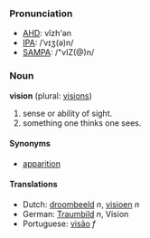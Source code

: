 ===Pronunciation===
*[[w:AHD|AHD]]: vĭzh'ən
*[[w:IPA|IPA]]: /ˈvɪʒ(ə)n/
*[[w:SAMPA|SAMPA]]: /"vIZ(@)n/

===Noun===
'''vision''' (plural: [[visions]])

# sense or ability of sight.
# something one thinks one sees.

====Synonyms====
*[[apparition]]

====Translations====
*Dutch: [[droombeeld]] ''n'', [[visioen]] ''n''
*German: [[Traumbild]] ''n'', Vision
*Portuguese: [[visão]] ''f''